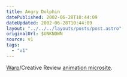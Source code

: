 ```yaml
---
title: Angry Dolphin
datePublished: 2002-06-28T10:44:09
dateUpdated: 2002-06-28T10:44:09
layout: "../../../layouts/posts/post.astro"
originalUrl: $UNKNOWN
source: v1
tags:
  - "v1"
---
```


[Warp][1]/Creative Review [animation microsite][2].

[1]: http://www.warprecords.com/ "Warp Records"
[2]: http://www.warprecords.com/animate/ "Warp/Creative Review animation microsite"
